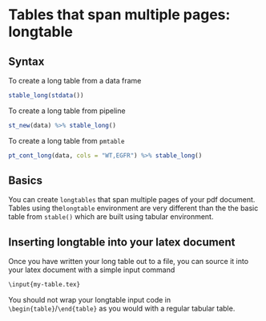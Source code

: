 # Tables that span multiple pages: longtable

## Syntax

To create a long table from a data frame

```r
stable_long(stdata())
```

To create a long table from pipeline

```r
st_new(data) %>% stable_long()
```

To create a long table from `pmtable`

```r
pt_cont_long(data, cols = "WT,EGFR") %>% stable_long()
```


## Basics

You can create `longtables` that span multiple pages of your pdf document.
Tables using the`longtable` environment are very different than the the 
basic table from `stable()` which are built using tabular environment.


## Inserting longtable into your latex document

Once you have written your long table out to a file, you can source it into 
your latex document with a simple input command

```txt
\input{my-table.tex}
```

You should not wrap your longtable input code in `\begin{table}`/`\end{table}`
as you would with a regular tabular table. 

